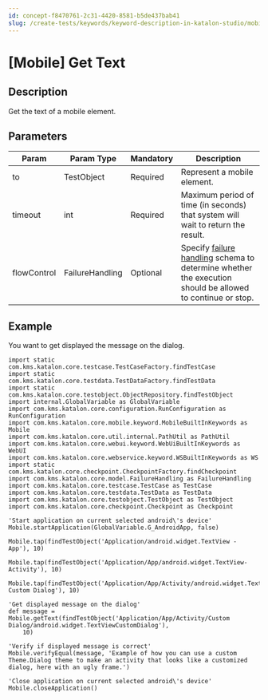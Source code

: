 ```yaml
---
id: concept-f8470761-2c31-4420-8581-b5de437bab41
slug: /create-tests/keywords/keyword-description-in-katalon-studio/mobile-keywords/mobile-get-text
---
```


# \[Mobile\] Get Text

## Description

Get the text of a mobile element.

## Parameters

<table><tr><th>Param</th><th>Param Type</th><th>Mandatory</th><th>Description</th></tr><tbody><tr><td>to</td><td>TestObject</td><td>Required</td><td>Represent a mobile element.</td></tr><tr><td>timeout</td><td>int</td><td>Required</td><td>Maximum period of time (in seconds) that system will wait to return the result.</td></tr><tr><td>flowControl</td><td>FailureHandling</td><td>Optional</td><td>Specify <a href="/maintain/configure-failure-handling-settings-in-katalon-studio" >failure handling</a> schema to determine whether the execution should be allowed to continue or stop.</td></tr></tbody></table>

## Example

You want to get displayed the message on the dialog.

```
import static com.kms.katalon.core.testcase.TestCaseFactory.findTestCase
import static com.kms.katalon.core.testdata.TestDataFactory.findTestData
import static com.kms.katalon.core.testobject.ObjectRepository.findTestObject
import internal.GlobalVariable as GlobalVariable
import com.kms.katalon.core.configuration.RunConfiguration as RunConfiguration
import com.kms.katalon.core.mobile.keyword.MobileBuiltInKeywords as Mobile
import com.kms.katalon.core.util.internal.PathUtil as PathUtil
import com.kms.katalon.core.webui.keyword.WebUiBuiltInKeywords as WebUI
import com.kms.katalon.core.webservice.keyword.WSBuiltInKeywords as WS
import static com.kms.katalon.core.checkpoint.CheckpointFactory.findCheckpoint
import com.kms.katalon.core.model.FailureHandling as FailureHandling
import com.kms.katalon.core.testcase.TestCase as TestCase
import com.kms.katalon.core.testdata.TestData as TestData
import com.kms.katalon.core.testobject.TestObject as TestObject
import com.kms.katalon.core.checkpoint.Checkpoint as Checkpoint

'Start application on current selected android\'s device'
Mobile.startApplication(GlobalVariable.G_AndroidApp, false)

Mobile.tap(findTestObject('Application/android.widget.TextView - App'), 10)

Mobile.tap(findTestObject('Application/App/android.widget.TextView-Activity'), 10)

Mobile.tap(findTestObject('Application/App/Activity/android.widget.TextView-Custom Dialog'), 10)

'Get displayed message on the dialog'
def message = Mobile.getText(findTestObject('Application/App/Activity/Custom Dialog/android.widget.TextViewCustomDialog'), 
    10)

'Verify if displayed message is correct'
Mobile.verifyEqual(message, 'Example of how you can use a custom Theme.Dialog theme to make an activity that looks like a customized dialog, here with an ugly frame.')

'Close application on current selected android\'s device'
Mobile.closeApplication()

```